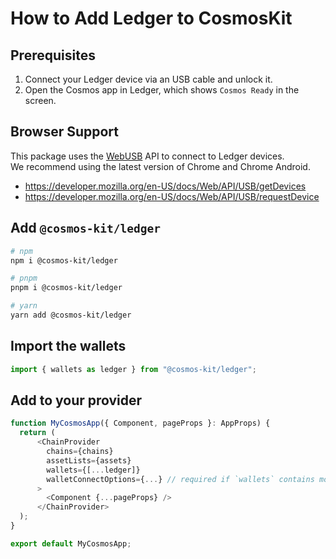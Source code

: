 # How to Add Ledger to CosmosKit

## Prerequisites

1. Connect your Ledger device via an USB cable and unlock it.
2. Open the Cosmos app in Ledger, which shows `Cosmos Ready` in the screen.

## Browser Support

This package uses the [WebUSB](https://caniuse.com/webusb) API to connect to Ledger devices.  
We recommend using the latest version of Chrome and Chrome Android.

- https://developer.mozilla.org/en-US/docs/Web/API/USB/getDevices
- https://developer.mozilla.org/en-US/docs/Web/API/USB/requestDevice

## Add `@cosmos-kit/ledger`

```sh
# npm
npm i @cosmos-kit/ledger

# pnpm
pnpm i @cosmos-kit/ledger

# yarn
yarn add @cosmos-kit/ledger
```

## Import the wallets

```js
import { wallets as ledger } from "@cosmos-kit/ledger";
```

## Add to your provider

```js
function MyCosmosApp({ Component, pageProps }: AppProps) {
  return (
      <ChainProvider
        chains={chains}
        assetLists={assets}
        wallets={[...ledger]}
        walletConnectOptions={...} // required if `wallets` contains mobile wallets
      >
        <Component {...pageProps} />
      </ChainProvider>
  );
}

export default MyCosmosApp;
```
